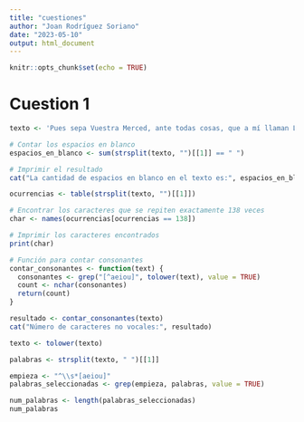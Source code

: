 ```yaml
---
title: "cuestiones"
author: "Joan Rodríguez Soriano"
date: "2023-05-10"
output: html_document
---
```


```r
knitr::opts_chunk$set(echo = TRUE)
```

# Cuestion 1
```r
texto <- 'Pues sepa Vuestra Merced, ante todas cosas, que a mí llaman Lázaro de Tormes, hijo de Tomé González y de Antona Pérez, naturales de Tejares, aldea de Salamanca. Mi nacimiento fue dentro del río Tormes, por la cual causa tomé el sobrenombre; y fue de esta manera: mi padre, que Dios perdone, tenía cargo de proveer una molienda de una aceña que está ribera de aquel río, en la cual fue molinero más de quince años; y, estando mi madre una noche en la aceña, preñada de mí, tomóle el parto y parióme allí. De manera que con verdad me puedo decir nacido en el río. Pues siendo yo niño de ocho años, achacaron a mi padre ciertas sangrías mal hechas en los costales de los que allí a moler venían, por lo cual fue preso, y confesó y no negó, y padeció persecución por justicia. Espero en Dios que está en la gloria, pues el Evangelio los llama bienaventurados. En este tiempo se hizo cierta armada contra moros, entre los cuales fue mi padre (que a la sazón estaba desterrado por el desastre ya dicho), con cargo de acemilero de un caballero que allá fue. Y con su señor, como leal criado, feneció su vida. Mi viuda madre, como sin marido y sin abrigo se viese, determinó arrimarse a los buenos por ser uno de ellos, y vínose a vivir a la ciudad y alquiló una casilla y metióse a guisar de comer a ciertos estudiantes, y lavaba la ropa a ciertos mozos de caballos del comendador de la Magdalena, de manera que fue frecuentando las caballerizas.'

# Contar los espacios en blanco
espacios_en_blanco <- sum(strsplit(texto, "")[[1]] == " ")

# Imprimir el resultado
cat("La cantidad de espacios en blanco en el texto es:", espacios_en_blanco)

```

```r
ocurrencias <- table(strsplit(texto, "")[[1]])

# Encontrar los caracteres que se repiten exactamente 138 veces
char <- names(ocurrencias[ocurrencias == 138])

# Imprimir los caracteres encontrados
print(char)

```

```r
# Función para contar consonantes
contar_consonantes <- function(text) {
  consonantes <- grep("[^aeiou]", tolower(text), value = TRUE)
  count <- nchar(consonantes)
  return(count)
}

resultado <- contar_consonantes(texto)
cat("Número de caracteres no vocales:", resultado)
```


```r
texto <- tolower(texto)

palabras <- strsplit(texto, " ")[[1]]

empieza <- "^\\s*[aeiou]"
palabras_seleccionadas <- grep(empieza, palabras, value = TRUE)

num_palabras <- length(palabras_seleccionadas)
num_palabras
```

